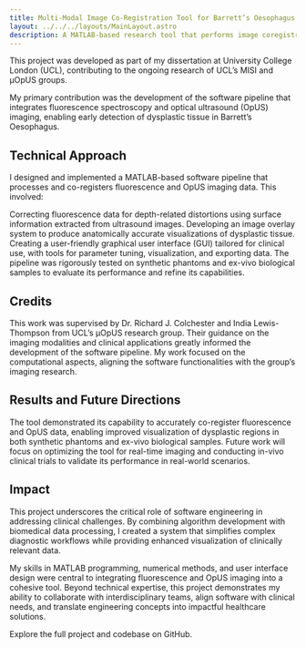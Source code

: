 ```yaml
---
title: Multi-Modal Image Co-Registration Tool for Barrett’s Oesophagus Diagnosis
layout: ../../../layouts/MainLayout.astro
description: A MATLAB-based research tool that performs image coregistration on Optical Ultrasound and fluorescence spectroscopy data to highlight dysplastic tissue.
---
```


This project was developed as part of my dissertation at University College London (UCL), contributing to the ongoing research of UCL’s MISI and µOpUS groups.

My primary contribution was the development of the software pipeline that integrates fluorescence spectroscopy and optical ultrasound (OpUS) imaging, enabling early detection of dysplastic tissue in Barrett’s Oesophagus.

## Technical Approach

I designed and implemented a MATLAB-based software pipeline that processes and co-registers fluorescence and OpUS imaging data. This involved:

Correcting fluorescence data for depth-related distortions using surface information extracted from ultrasound images.
Developing an image overlay system to produce anatomically accurate visualizations of dysplastic tissue.
Creating a user-friendly graphical user interface (GUI) tailored for clinical use, with tools for parameter tuning, visualization, and exporting data.
The pipeline was rigorously tested on synthetic phantoms and ex-vivo biological samples to evaluate its performance and refine its capabilities.

## Credits

This work was supervised by Dr. Richard J. Colchester and India Lewis-Thompson from UCL’s µOpUS research group. Their guidance on the imaging modalities and clinical applications greatly informed the development of the software pipeline. My work focused on the computational aspects, aligning the software functionalities with the group’s imaging research.

## Results and Future Directions

The tool demonstrated its capability to accurately co-register fluorescence and OpUS data, enabling improved visualization of dysplastic regions in both synthetic phantoms and ex-vivo biological samples. Future work will focus on optimizing the tool for real-time imaging and conducting in-vivo clinical trials to validate its performance in real-world scenarios.

## Impact

This project underscores the critical role of software engineering in addressing clinical challenges. By combining algorithm development with biomedical data processing, I created a system that simplifies complex diagnostic workflows while providing enhanced visualization of clinically relevant data.

My skills in MATLAB programming, numerical methods, and user interface design were central to integrating fluorescence and OpUS imaging into a cohesive tool. Beyond technical expertise, this project demonstrates my ability to collaborate with interdisciplinary teams, align software with clinical needs, and translate engineering concepts into impactful healthcare solutions.

Explore the full project and codebase on GitHub.